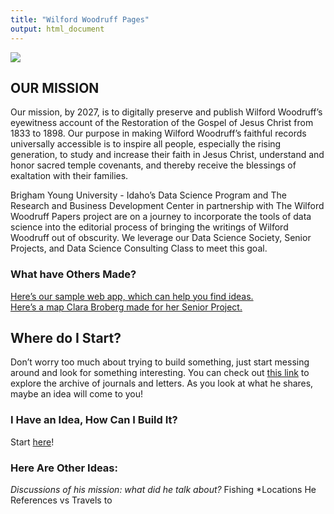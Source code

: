 ```yaml
---
title: "Wilford Woodruff Pages"
output: html_document
---
```


![](https://camo.githubusercontent.com/7715e2924867508ebab3ba50a0cecdb35719fe3fb7c5862ffcdb509275beaab0/68747470733a2f2f6279756964617461736369656e63652e6769746875622e696f2f696d616765732f696c6c757374726174696f6e732f6d6f756e7461696e2e737667)

## OUR MISSION
Our mission, by 2027, is to digitally preserve and publish Wilford Woodruff’s eyewitness account of the Restoration of the Gospel of Jesus Christ from 1833 to 1898.
Our purpose in making Wilford Woodruff’s faithful records universally accessible is to inspire all people, especially the rising generation, to study and increase their faith in Jesus Christ, understand and honor sacred temple covenants, and thereby receive the blessings of exaltation with their families.

Brigham Young University - Idaho's Data Science Program and The Research and Business Development Center in partnership with The Wilford Woodruff Papers project are on a journey to incorporate the tools of data science into the editorial process of bringing the writings of Wilford Woodruff out of obscurity. We leverage our Data Science Society, Senior Projects, and Data Science Consulting Class to meet this goal.


### What have Others Made?
[Here's our sample web app, which can help you find ideas.](https://shiny.byui.edu/connect/#/apps/9a557b43-e28b-44d2-a551-6be87738f6b2/access)
<br>
[Here's a map Clara Broberg made for her Senior Project.](https://wilfordwoodruff.github.io/app_map/index.html)

<!-- When the R Shiny works we can theoretically embed it directly into this website if we want.-->

## Where do I Start?

Don't worry too much about trying to build something, just start messing around and look for something interesting. You can check out [this link](https://shiny.byui.edu/connect/#/apps/9a557b43-e28b-44d2-a551-6be87738f6b2/access) to explore the archive of journals and letters. As you look at what he shares, maybe an idea will come to you!

### I Have an Idea, How Can I Build It?
Start [here](https://wilfordwoodruff.github.io/Public_Stories/)!

### Here Are Other Ideas:
*Discussions of his mission: what did he talk about?
*Fishing
*Locations He References vs Travels to
